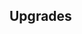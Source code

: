 {{Building
| name = Sawmill (Established)
| image = N/A
| category = {{BuildingCategory|category=Established Production}}
| cycle = 0.80s
| capacity = 1000
| produce_per_cycle = 1 {{RessourceIcon|type=wood}}
| consume_per_cycle = N/A
| build_cost = 80 {{RessourceIcon|type=water}}
| description = Produces wood.
}}

== Upgrades ==
{{Upgrade
| name = Sawmill production
| description = Boosts production by 25%.
}}
{{Upgrade
| name = Friendly lumberjacks
| description = Provides a 20% boost to the production of neighboring tiles.
}}